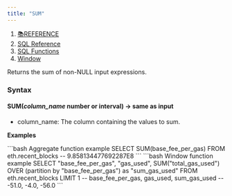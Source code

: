```yaml
---
title: "SUM"
---
```


1. [📚REFERENCE](/reference)
2. [SQL Reference](/reference/sql-reference)
3. [SQL Functions](/reference/sql-reference/all-functions)
4. [Window](/reference/sql-reference/all-functions/window)

Returns the sum of non-NULL input expressions.

### Syntax

#### SUM(*column\_name* number or interval) → same as input

* column\_name: The column containing the values to sum.

**Examples**

<CodeGroup>
  ```bash Aggregate function example
  SELECT SUM(base_fee_per_gas) 
  FROM eth.recent_blocks
  -- 9.858134477692287E8
  ```
</CodeGroup>

<CodeGroup>
  ```bash Window function example
  SELECT "base_fee_per_gas", "gas_used", SUM("total_gas_used") 
  OVER (partition by "base_fee_per_gas") as "sum_gas_used" 
  FROM eth.recent_blocks 
  LIMIT 1
  -- base_fee_per_gas, gas_used, sum_gas_used
  -- -51.0, -4.0, -56.0
  ```
</CodeGroup>
